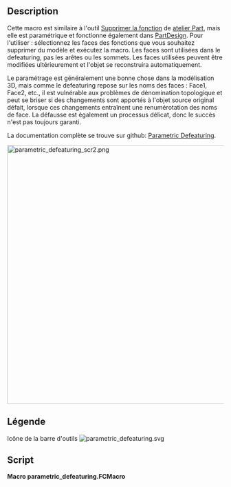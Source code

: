 <languages/>

{{Macro/fr
|Name=Macro Parametric Defeaturing
|Icon=parametric_defeaturing.svg
|Description=Cette macro est similaire à l'outil [[Part_Defeaturing/fr|Supprimer la fonction]] de [[Part_Workbench/fr|atelier Part]], mais elle est paramétrique et fonctionne également dans [[PartDesign_Workbench/fr|PartDesign]]. Pour l'utiliser : sélectionnez les faces des fonctions que vous souhaitez supprimer du modèle et exécutez la macro. Les faces sont utilisées dans le defeaturing, pas les arêtes ou les sommets. Les faces utilisées peuvent être modifiées ultérieurement et l'objet se reconstruira automatiquement.<br/>

Le paramétrage est généralement une bonne chose dans la modélisation 3D, mais comme le defeaturing repose sur les noms des faces : Face1, Face2, etc., il est vulnérable aux problèmes de dénomination topologique et peut se briser si des changements sont apportés à l'objet source original défait, lorsque ces changements entraînent une renumérotation des noms de face. La défausse est également un processus délicat, donc le succès n'est pas toujours garanti.<br/>

La documentation complète se trouve sur github: [https://github.com/mwganson/parametric_defeaturing Parametric Defeaturing].<br/>

|Author=TheMarkster
|Version=0.2021.10.10.rev2
|Date=2021-10-10.rev2
|FCVersion=python version 3
|Download=[https://wiki.freecadweb.org/File:parametric_defeaturing.svg ToolBar Icon]
|Links=[https://github.com/mwganson/parametric_defeaturing Documentation complète sur Github]
}}

== Description ==

Cette macro est similaire à l'outil [[Part_Defeaturing/fr|Supprimer la fonction]] de [[Part_Workbench/fr|atelier Part]], mais elle est paramétrique et fonctionne également dans [[PartDesign_Workbench/fr|PartDesign]]. Pour l'utiliser : sélectionnez les faces des fonctions que vous souhaitez supprimer du modèle et exécutez la macro. Les faces sont utilisées dans le defeaturing, pas les arêtes ou les sommets. Les faces utilisées peuvent être modifiées ultérieurement et l'objet se reconstruira automatiquement.

Le paramétrage est généralement une bonne chose dans la modélisation 3D, mais comme le defeaturing repose sur les noms des faces : Face1, Face2, etc., il est vulnérable aux problèmes de dénomination topologique et peut se briser si des changements sont apportés à l'objet source original défait, lorsque ces changements entraînent une renumérotation des noms de face. La défausse est également un processus délicat, donc le succès n'est pas toujours garanti.

La documentation complète se trouve sur github: [https://github.com/mwganson/parametric_defeaturing Parametric Defeaturing].

[[File:parametric_defeaturing_scr2.png|600px]]
{{Caption|Capture d'écran de la macro paramétrique de defeaturing‎}}

<span id="Legend"></span>
== Légende ==

{{Codeextralink|https://gist.github.com/mwganson/0d55a5c51b1d6ff488b7a2f62bf50656/raw/140e9118deb955981a1ea499778cbf2521818e40/parametric_defeaturing.FCMacro|parametric_defeaturing.FCMacro}}

Icône de la barre d'outils
[[Image:parametric_defeaturing.svg]]

== Script ==

'''Macro parametric_defeaturing.FCMacro'''

{{CodeDownload|https://gist.github.com/mwganson/0d55a5c51b1d6ff488b7a2f62bf50656|parametric_defeaturing.FCMacro}}